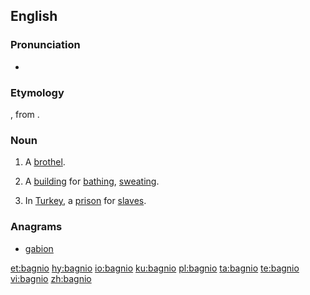==English==

===Pronunciation===
* {{IPA|/ˈbænɪɔ/|lang=en}}

===Etymology===
{{etyl|it|en}} {{m|it|bagno}}, from {{etyl|la|en}} {{lena}} {{m|la|balneum||bath}}.

===Noun===
{{en-noun}}

# A [[brothel]].
# {{label|en|obsolete}} A [[building]] for [[bathe|bathing]], [[sweat]]ing.
# {{label|en|obsolete}} In [[Turkey]], a [[prison]] for [[slave]]s.

===Anagrams===
* [[gabion#English|gabion]]

[[et:bagnio]]
[[hy:bagnio]]
[[io:bagnio]]
[[ku:bagnio]]
[[pl:bagnio]]
[[ta:bagnio]]
[[te:bagnio]]
[[vi:bagnio]]
[[zh:bagnio]]